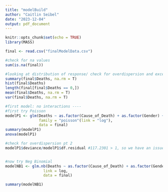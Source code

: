 ```yaml
---
title: "modelBuild"
author: "Caitlin Seibel"
date: "2023-12-04"
output: pdf_document
---
```


```r
knitr::opts_chunk$set(echo = TRUE)
library(MASS)
```

```r
final <- read.csv("finalModelData.csv")
```

```r
#check for na values
sum(is.na(final))

#looking at distribution of response/ check for overdispersion and excess zeros
summary(final$Deaths, na.rm = T)
hist(final$Deaths)
length(final[final$Deaths == 0,])
mean(final$Deaths, na.rm = T)
var(final$Deaths, na.rm = T)

```
```r
#first model: no interactions ----
#first try Poisson
modelP1 <- glm(Deaths ~ as.factor(Cause_of_Death) + as.factor(Gender) + as.factor(Age) + as.factor(Race) + COVID + offset(log(Population)),
               family = "poisson"(link = "log"),
               data = final)
summary(modelP1)
anova(modelP1)

#check for overdispersion pt 2
modelP1$deviance/modelP1$df.residual #117.2301 > 1, so we have an issue with overdispersion


#now try Neg Binomial
modelNB1 <- glm.nb(Deaths ~ as.factor(Cause_of_Death) + as.factor(Gender) + as.factor(Age) + as.factor(Race) + offset(log(Population)), 
                 link = log,
                 data = final)

summary(modelNB1)
```

